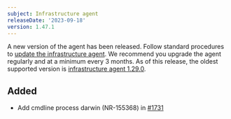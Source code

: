 ```yaml
---
subject: Infrastructure agent
releaseDate: '2023-09-18'
version: 1.47.1
---
```


A new version of the agent has been released. Follow standard procedures to [update the infrastructure agent](https://docs.newrelic.com/docs/infrastructure/install-configure-manage-infrastructure/update-or-uninstall/update-infrastructure-agent).
We recommend you upgrade the agent regularly and at a minimum every 3 months. As of this release, the oldest supported version is [infrastructure agent 1.29.0](https://docs.newrelic.com/docs/release-notes/infrastructure-release-notes/infrastructure-agent-release-notes/new-relic-infrastructure-agent-1290).

## Added

* Add cmdline process darwin (NR-155368) in [#1731](https://github.com/newrelic/infrastructure-agent/pull/1731)
